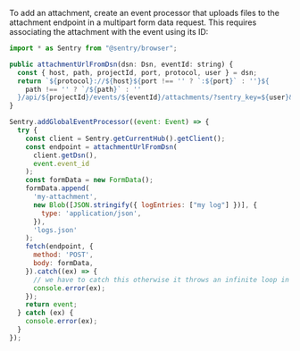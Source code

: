 To add an attachment, create an event processor that uploads files to the
attachment endpoint in a multipart form data request. This requires associating
the attachment with the event using its ID:

```javascript
import * as Sentry from "@sentry/browser";

public attachmentUrlFromDsn(dsn: Dsn, eventId: string) {
  const { host, path, projectId, port, protocol, user } = dsn;
  return `${protocol}://${host}${port !== '' ? `:${port}` : ''}${
    path !== '' ? `/${path}` : ''
  }/api/${projectId}/events/${eventId}/attachments/?sentry_key=${user}&sentry_version=7&sentry_client=custom-javascript`;
}

Sentry.addGlobalEventProcessor((event: Event) => {
  try {
    const client = Sentry.getCurrentHub().getClient();
    const endpoint = attachmentUrlFromDsn(
      client.getDsn(),
      event.event_id
    );
    const formData = new FormData();
    formData.append(
      'my-attachment',
      new Blob([JSON.stringify({ logEntries: ["my log"] })], {
        type: 'application/json',
      }),
      'logs.json'
    );
    fetch(endpoint, {
      method: 'POST',
      body: formData,
    }).catch((ex) => {
      // we have to catch this otherwise it throws an infinite loop in Sentry
      console.error(ex);
    });
    return event;
  } catch (ex) {
    console.error(ex);
  }
});
```
